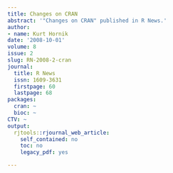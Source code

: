 ```yaml
---
title: Changes on CRAN
abstract: '"Changes on CRAN" published in R News.'
author:
- name: Kurt Hornik
date: '2008-10-01'
volume: 8
issue: 2
slug: RN-2008-2-cran
journal:
  title: R News
  issn: 1609-3631
  firstpage: 60
  lastpage: 68
packages:
  cran: ~
  bioc: ~
CTV: ~
output:
  rjtools::rjournal_web_article:
    self_contained: no
    toc: no
    legacy_pdf: yes

---
```

